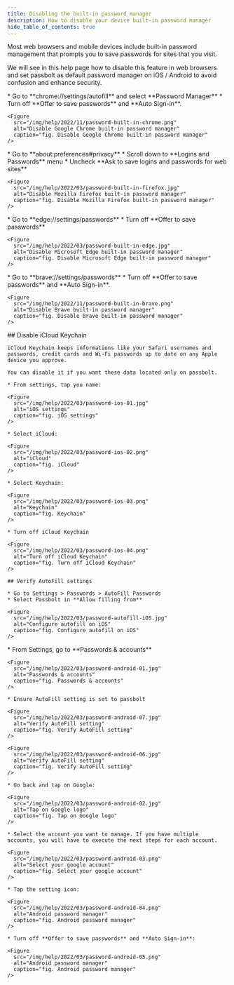```yaml
---
title: Disabling the built-in password manager
description: How to disable your device built-in password manager
hide_table_of_contents: true
---
```



Most web browsers and mobile devices include built-in password management that prompts you to save passwords for sites that you visit.

We will see in this help page how to disable this feature in web browsers and set passbolt as default password manager on iOS / Android to avoid confusion and enhance security.

<Tabs>
  <TabItem value="chrome" label="Google Chrome" default>
    * Go to **chrome://settings/autofill** and select **Password Manager**
    * Turn off **Offer to save passwords** and **Auto Sign-in**.

    <Figure
      src="/img/help/2022/11/password-built-in-chrome.png"
      alt="Disable Google Chrome built-in password manager"
      caption="fig. Disable Google Chrome built-in password manager"
    />

  </TabItem>

  <TabItem value="firefox" label="Mozilla Firefox">
    * Go to **about:preferences#privacy**
    * Scroll down to **Logins and Passwords** menu
    * Uncheck **Ask to save logins and passwords for web sites**

    <Figure
      src="/img/help/2022/03/password-built-in-firefox.jpg"
      alt="Disable Mozilla Firefox built-in password manager"
      caption="fig. Disable Mozilla Firefox built-in password manager"
    />
  </TabItem>

  <TabItem value="edge" label="Microsoft Edge">
    * Go to **edge://settings/passwords**
    * Turn off **Offer to save passwords**

    <Figure
      src="/img/help/2022/03/password-built-in-edge.jpg"
      alt="Disable Microsoft Edge built-in password manager"
      caption="fig. Disable Microsoft Edge built-in password manager"
    />
  </TabItem>

  <TabItem value="brave" label="Brave">
    * Go to **brave://settings/passwords**
    * Turn off **Offer to save passwords** and **Auto Sign-in**.

    <Figure
      src="/img/help/2022/11/password-built-in-brave.png"
      alt="Disable Brave built-in password manager"
      caption="fig. Disable Brave built-in password manager"
    />
  </TabItem>

  <TabItem value="ios" label="iOS">
    ## Disable iCloud Keychain

    iCloud Keychain keeps informations like your Safari usernames and passwords, credit cards and Wi-Fi passwords up to date on any Apple device you approve.

    You can disable it if you want these data located only on passbolt.

    * From settings, tap you name:

    <Figure
      src="/img/help/2022/03/password-ios-01.jpg"
      alt="iOS settings"
      caption="fig. iOS settings"
    />

    * Select iCloud:

    <Figure
      src="/img/help/2022/03/password-ios-02.png"
      alt="iCloud"
      caption="fig. iCloud"
    />

    * Select Keychain:

    <Figure
      src="/img/help/2022/03/password-ios-03.png"
      alt="Keychain"
      caption="fig. Keychain"
    />

    * Turn off iCloud Keychain

    <Figure
      src="/img/help/2022/03/password-ios-04.png"
      alt="Turn off iCloud Keychain"
      caption="fig. Turn off iCloud Keychain"
    />

    ## Verify AutoFill settings

    * Go to Settings > Passwords > AutoFill Passwords
    * Select Passbolt in **Allow filling from**

    <Figure
      src="/img/help/2022/03/password-autofill-iOS.jpg"
      alt="Configure autofill on iOS"
      caption="fig. Configure autofill on iOS"
    />
  </TabItem>

  <TabItem value="android" label="Android">
    * From Settings, go to **Passwords & accounts**

    <Figure
      src="/img/help/2022/03/password-android-01.jpg"
      alt="Passwords & accounts"
      caption="fig. Passwords & accounts"
    />

    * Ensure AutoFill setting is set to passbolt

    <Figure
      src="/img/help/2022/03/password-android-07.jpg"
      alt="Verify AutoFill setting"
      caption="fig. Verify AutoFill setting"
    />

    <Figure
      src="/img/help/2022/03/password-android-06.jpg"
      alt="Verify AutoFill setting"
      caption="fig. Verify AutoFill setting"
    />

    * Go back and tap on Google:

    <Figure
      src="/img/help/2022/03/password-android-02.jpg"
      alt="Tap on Google logo"
      caption="fig. Tap on Google logo"
    />

    * Select the account you want to manage. If you have multiple accounts, you will have to execute the next steps for each account.

    <Figure
      src="/img/help/2022/03/password-android-03.png"
      alt="Select your google account"
      caption="fig. Select your google account"
    />

    * Tap the setting icon:

    <Figure
      src="/img/help/2022/03/password-android-04.png"
      alt="Android password manager"
      caption="fig. Android password manager"
    />

    * Turn off **Offer to save passwords** and **Auto Sign-in**:

    <Figure
      src="/img/help/2022/03/password-android-05.png"
      alt="Android password manager"
      caption="fig. Android password manager"
    />
  </TabItem>
</Tabs>
